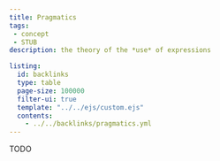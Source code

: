 ```yaml
---
title: Pragmatics
tags: 
 - concept 
 - STUB
description: the theory of the *use* of expressions

listing:
  id: backlinks
  type: table
  page-size: 100000
  filter-ui: true
  template: "../../ejs/custom.ejs"
  contents:
    - ../../backlinks/pragmatics.yml
---
```


TODO